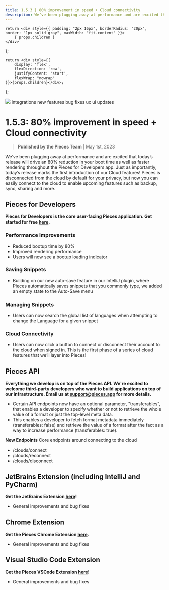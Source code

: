 ```yaml
---
title: 1.5.3 | 80% improvement in speed + Cloud connectivity
description: We’ve been plugging away at performance and are excited that today’s release will drive an 80% reduction in your boot time as well as faster rendering throughout the Pieces for Developers app.
---
```


    return <div style={{ padding: "2px 16px", borderRadius: "20px", border: "1px solid gray", maxWidth: "fit-content" }}>
        { props.children }
    </div>
};

    return <div style={{
        display: 'flex',
        flexDirection: 'row',
        justifyContent: 'start',
        flexWrap: "nowrap"
    }}>{props.children}</div>;
};

<link rel="canonical" href="https://code.pieces.app/updates/1-5-3-80-percent-improvement-in-speed-cloud-connectivity" />

![](https://uploads-ssl.webflow.com/6143afec68f555387049efb3/630d699159d912a6dcb3c87d_ezgif_com-gif-maker8_5e88ff39a681dde84c881d857239651e_2000.png)
<GridFlexRow><Tag>integrations</Tag> <Tag>new features</Tag> <Tag>bug fixes</Tag> <Tag>ux ui updates</Tag></GridFlexRow>

# 1.5.3: 80% improvement in speed + Cloud connectivity
> **Published by the Pieces Team** | May 1st, 2023

We’ve been plugging away at performance and are excited that today’s release will drive an 80% reduction in your boot time as well as faster rendering throughout the Pieces for Developers app.
Just as importantly, today’s release marks the first introduction of our Cloud features! Pieces is disconnected from the cloud by default for your privacy, but now you can easily connect to the cloud to enable upcoming features such as backup, sync, sharing and more.

## Pieces for Developers
**Pieces for Developers is the core user-facing Pieces application. Get started for free <a href="http://code.pieces.app/install" target="_blank" rel="noopener noreferrer">here</a>.**

### Performance Improvements
- Reduced bootup time by 80%
- Improved rendering performance
- Users will now see a bootup loading indicator

### Saving Snippets
- Building on our new auto-save feature in our IntelliJ plugin, where Pieces automatically saves snippets that you commonly type, we added an empty state to the Auto-Save menu

### Managing Snippets
- Users can now search the global list of languages when attempting to change the Language for a given snippet

### Cloud Connectivity
- Users can now click a button to connect or disconnect their account to the cloud when signed in. This is the first phase of a series of cloud features that we’ll layer into Pieces!

## Pieces API
**Everything we develop is on top of the Pieces API. We're excited to welcome third-party developers who want to build applications on top of our infrastructure. Email us at support@pieces.app for more details.**

- Certain API endpoints now have an optional parameter, &quot;transferables&quot;, that enables a developer to specify whether or not to retrieve the whole value of a format or just the top-level meta data.
- This enables a developer to fetch format metadata immediately (transferables: false) and retrieve the value of a format after the fact as a way to increase performance (transferables: true).

**New Endpoints** Core endpoints around connecting to the cloud

- /clouds/connect
- /clouds/reconnect
- /clouds/disconnect

## JetBrains Extension (including IntelliJ and PyCharm)
**Get the JetBrains Extension <a href="https://plugins.jetbrains.com/plugin/17328-pieces" target="_blank" rel="noopener noreferrer">here</a>!**

- General improvements and bug fixes

## Chrome Extension
**Get the Pieces Chrome Extension <a href="https://chrome.google.com/webstore/detail/pieces/igbgibhbfonhmjlechmeefimncpekepm?hl=en" target="_blank" rel="noopener noreferrer">here</a>.**

- General improvements and bug fixes

## Visual Studio Code Extension
**Get the Pieces VSCode Extension <a href="https://marketplace.visualstudio.com/items?itemName=MeshIntelligentTechnologiesInc.pieces-vscode" target="_blank" rel="noopener noreferrer">here</a>!**

- General improvements and bug fixes
